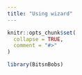 ```yaml
---
title: "Using wizard"
---
```


```r
knitr::opts_chunk$set(
  collapse = TRUE,
  comment = "#>"
)
```

```r
library(BitsnBobs)
```
<script src="https://gist.github.com/Mark-Eis/39766bed60f1c6835cbfd357ffdd61d0.js"></script>